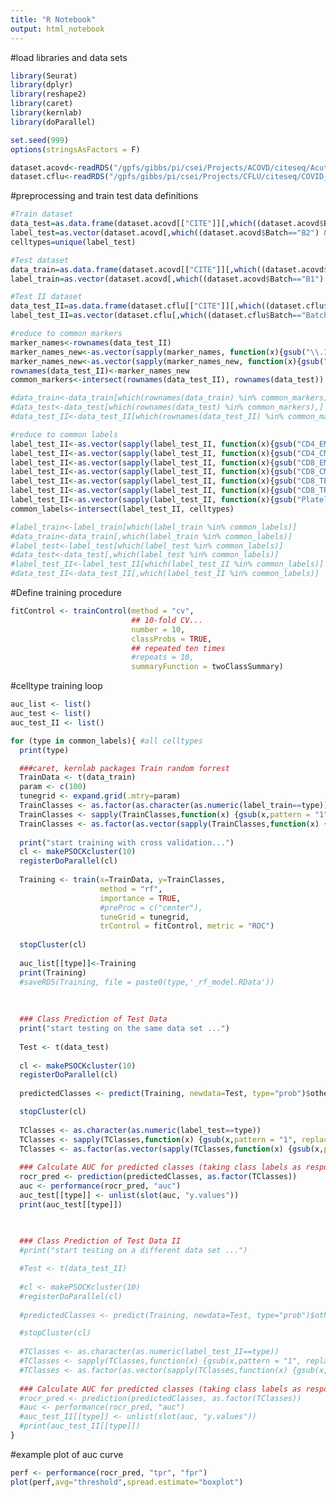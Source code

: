 ```yaml
---
title: "R Notebook"
output: html_notebook
---
```



#load libraries and data sets
```r
library(Seurat)
library(dplyr)
library(reshape2)
library(caret)
library(kernlab)
library(doParallel)

set.seed(999)
options(stringsAsFactors = F)

dataset.acovd<-readRDS("/gpfs/gibbs/pi/csei/Projects/ACOVD/citeseq/AcuteCovid_GSE161918_AllBatches_SeuratObj.rds")
dataset.cflu<-readRDS("/gpfs/gibbs/pi/csei/Projects/CFLU/citeseq/COVID_Flu_CITE_Seurat_Object.rds")

```


#preprocessing and train test data definitions
```r
#Train dataset
data_test=as.data.frame(dataset.acovd[["CITE"]][,which((dataset.acovd$Batch=="B2") & (dataset.acovd$Timepoint=="T0"))])
label_test=as.vector(dataset.acovd[,which((dataset.acovd$Batch=="B2") & (dataset.acovd$Timepoint=="T0"))]$WCTcoursecelltype)
celltypes=unique(label_test)

#Test dataset
data_train=as.data.frame(dataset.acovd[["CITE"]][,which((dataset.acovd$Batch=="B1") )]) #& (dataset.acovd$Timepoint=="T0")
label_train=as.vector(dataset.acovd[,which((dataset.acovd$Batch=="B1") )]$WCTcoursecelltype) #& (dataset.acovd$Timepoint=="T0")

#Test II dataset
data_test_II=as.data.frame(dataset.cflu[["CITE"]][,which((dataset.cflu$Batch=="Batch2") & (dataset.cflu$visit=="D0"))])
label_test_II=as.vector(dataset.cflu[,which((dataset.cflu$Batch=="Batch2") & (dataset.cflu$visit=="D0"))]$cell.type)

#reduce to common markers
marker_names<-rownames(data_test_II)
marker_names_new<-as.vector(sapply(marker_names, function(x){gsub("\\.1","",x)}))
marker_names_new<-as.vector(sapply(marker_names_new, function(x){gsub("PROT-","",x)}))
rownames(data_test_II)<-marker_names_new
common_markers<-intersect(rownames(data_test_II), rownames(data_test))

#data_train<-data_train[which(rownames(data_train) %in% common_markers),]
#data_test<-data_test[which(rownames(data_test) %in% common_markers),]
#data_test_II<-data_test_II[which(rownames(data_test_II) %in% common_markers),]

#reduce to common labels
label_test_II<-as.vector(sapply(label_test_II, function(x){gsub("CD4_EM","CD4_Mem",x)}))
label_test_II<-as.vector(sapply(label_test_II, function(x){gsub("CD4_CM","CD4_Mem",x)}))
label_test_II<-as.vector(sapply(label_test_II, function(x){gsub("CD8_EM","CD8_Mem",x)}))
label_test_II<-as.vector(sapply(label_test_II, function(x){gsub("CD8_CM","CD8_Mem",x)}))
label_test_II<-as.vector(sapply(label_test_II, function(x){gsub("CD8_TEMRA","CD8_Mem",x)}))
label_test_II<-as.vector(sapply(label_test_II, function(x){gsub("CD8_TRM","CD8_Mem",x)}))
label_test_II<-as.vector(sapply(label_test_II, function(x){gsub("Platelet","Platelets",x)}))
common_labels<-intersect(label_test_II, celltypes)

#label_train<-label_train[which(label_train %in% common_labels)]
#data_train<-data_train[,which(label_train %in% common_labels)]
#label_test<-label_test[which(label_test %in% common_labels)]
#data_test<-data_test[,which(label_test %in% common_labels)]
#label_test_II<-label_test_II[which(label_test_II %in% common_labels)]
#data_test_II<-data_test_II[,which(label_test_II %in% common_labels)]
```

#Define training procedure
```r
fitControl <- trainControl(method = "cv",
                           ## 10-fold CV...
                           number = 10,
                           classProbs = TRUE,
                           ## repeated ten times
                           #repeats = 10,
                           summaryFunction = twoClassSummary)

```

#celltype training loop
```r
auc_list <- list()
auc_test <- list()
auc_test_II <- list()

for (type in common_labels){ #all celltypes
  print(type)

  ###caret, kernlab packages Train random forrest
  TrainData <- t(data_train)
  param <- c(100) 
  tunegrid <- expand.grid(.mtry=param) 
  TrainClasses <- as.factor(as.character(as.numeric(label_train==type)))
  TrainClasses <- sapply(TrainClasses,function(x) {gsub(x,pattern = "1", replacement = type)})
  TrainClasses <- as.factor(as.vector(sapply(TrainClasses,function(x) {gsub(x,pattern = "0", replacement = "other")})))
  
  print("start training with cross validation...")
  cl <- makePSOCKcluster(10)
  registerDoParallel(cl)
  
  Training <- train(x=TrainData, y=TrainClasses, 
                    method = "rf", 
                    importance = TRUE,
                    #preProc = c("center"),
                    tuneGrid = tunegrid,
                    trControl = fitControl, metric = "ROC")
  
  stopCluster(cl)
  
  auc_list[[type]]<-Training
  print(Training)
  #saveRDS(Training, file = paste0(type,'_rf_model.RData'))
  
  
  
  ### Class Prediction of Test Data 
  print("start testing on the same data set ...")
  
  Test <- t(data_test)
  
  cl <- makePSOCKcluster(10)
  registerDoParallel(cl)
  
  predictedClasses <- predict(Training, newdata=Test, type="prob")$other

  stopCluster(cl)
  
  TClasses <- as.character(as.numeric(label_test==type))
  TClasses <- sapply(TClasses,function(x) {gsub(x,pattern = "1", replacement = type)})
  TClasses <- as.factor(as.vector(sapply(TClasses,function(x) {gsub(x,pattern = "0", replacement = "other")})))
  
  ### Calculate AUC for predicted classes (taking class labels as response vector)
  rocr_pred <- prediction(predictedClasses, as.factor(TClasses))
  auc <- performance(rocr_pred, "auc")
  auc_test[[type]] <- unlist(slot(auc, "y.values"))
  print(auc_test[[type]])

  
  
  ### Class Prediction of Test Data II
  #print("start testing on a different data set ...")

  #Test <- t(data_test_II)
  
  #cl <- makePSOCKcluster(10)
  #registerDoParallel(cl)
  
  #predictedClasses <- predict(Training, newdata=Test, type="prob")$other

  #stopCluster(cl)
  
  #TClasses <- as.character(as.numeric(label_test_II==type))
  #TClasses <- sapply(TClasses,function(x) {gsub(x,pattern = "1", replacement = type)})
  #TClasses <- as.factor(as.vector(sapply(TClasses,function(x) {gsub(x,pattern = "0", replacement = "other")})))
  
  ### Calculate AUC for predicted classes (taking class labels as response vector)
  #rocr_pred <- prediction(predictedClasses, as.factor(TClasses))
  #auc <- performance(rocr_pred, "auc")
  #auc_test_II[[type]] <- unlist(slot(auc, "y.values"))
  #print(auc_test_II[[type]])
}

```

#example plot of auc curve
```r
perf <- performance(rocr_pred, "tpr", "fpr")
plot(perf,avg="threshold",spread.estimate="boxplot")
```
